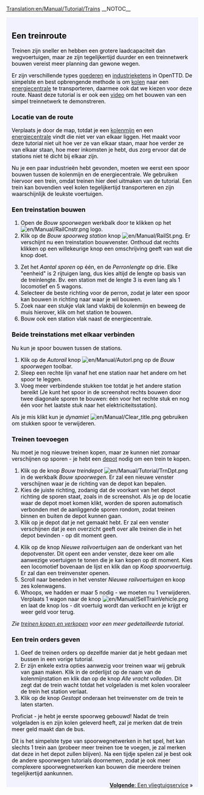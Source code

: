 [[Translation:en/Manual/Tutorial/Trains]]
{{nl/Vertaling|en/Manual/Tutorial/Trains|95}}
__NOTOC__
{{en/Tabs|5|3
|nl/Manual/Tutorial/Tutorial|1. Starten<!--
-->|nl/Manual/Tutorial/Bussen|2. Bussen<!--
-->|nl/Manual/Tutorial/Treinen|3. Treinen<!--
-->|nl/Manual/Tutorial/Vliegtuigen|4. Vliegtuigen<!--
-->|nl/Manual/Tutorial/Conclusie|5. Conclusie}}
<div style="padding:.5em 1em 1em 1em; border-top:none; background-color:#f1f2fe; color:#000;">
{{nl/Manual/Tutorial/Tutorial}}
==Een treinroute==
Treinen zijn sneller en hebben een grotere laadcapaciteit dan wegvoertuigen, maar ze zijn tegelijkertijd duurder en een treinnetwerk bouwen vereist meer planning dan gewone wegen.

Er zijn verschillende types [[nl/Manual/Base Set/Cargos/Goederen|goederen]] en [[nl/Manual/Industrie|industrie]]ketens in OpenTTD. De simpelste en best opbrengende methode is om [[nl/Manual/Base Set/Cargos/Kolen|kolen]] naar een [[nl/Manual/Base Set/Industries/Energiecentrale|energiecentrale]] te transporteren, daarmee ook dat we kiezen voor deze route. Naast deze tutorial is er ook een [http://www.cs.helsinki.fi/u/ihonkone/ottd_tut.ogg video] om het bouwen van een simpel treinnetwerk te demonstreren.

===Locatie van de route===
Verplaats je door de map, totdat je een [[nl/Manual/Base Set/Industries/Kolenmijn|kolenmijn]] en een [[nl/Manual/Base Set/Industries/Energiecentrale|energiecentrale]] vindt die niet ver van elkaar liggen. Het maakt voor deze tutorial niet uit hoe ver ze van elkaar staan, maar hoe verder ze van elkaar staan, hoe meer inkomsten je hebt, dus zorg ervoor dat de stations niet té dicht bij elkaar zijn.
{{en/Phototable|[[File:en/Manual/Tutorial/Tutorial1.png|400px]]|Een energiecentrale vlakbij een kolenmijn.|none}}

Nu je een paar industrieën hebt gevonden, moeten we eerst een spoor bouwen tussen de kolenmijn en de energiecentrale. We gebruiken hiervoor een trein, omdat treinen hier deel uitmaken van de tutorial. Een trein kan bovendien veel kolen tegelijkertijd transporteren en zijn waarschijnlijk de leukste voertuigen.

===Een treinstation bouwen===
{{en/Phototable|[[File:nl/Manual/Bouw spoorwegen.png]]|De ''Bouw spoorwegen'' werkbalk.|none|6=:}}
#Open de ''Bouw spoorwegen'' werkbalk door te klikken op het [[File:en/Manual/RailCnstr.png]] logo.
#Klik op de ''Bouw spoorweg station'' knop [[File:en/Manual/RailSt.png]]. Er verschijnt nu een treinstation bouwvenster. Onthoud dat rechts klikken op een willekeurige knop een omschrijving geeft van wat die knop doet.
{{en/Phototable|[[File:nl/Manual/Stationgui.png]]|Het stationskeuze venster.|none|6=:}}
<ol start="3">
<li>Zet het ''Aantal sporen'' op één, en de ''Perronlengte'' op drie. Elke "eenheid" is 2 rijtuigen lang, dus kies altijd de lengte op basis van de treinlengte. Bv. een station met de lengte 3 is even lang als 1 locomotief en 5 wagons.
<li>Selecteer de beste richting voor de perron, zodat je later een spoor kan bouwen in richting naar waar je wil bouwen.
<li> Zoek naar een stukje vlak land vlakbij de kolenmijn en beweeg de muis hierover, klik om het station te bouwen.
<li> Bouw ook een station vlak naast de energiecentrale.
</ol>
{{en/Phototable|[[File:en/Manual/Tutorial/Tutorial2.png|400px]]|Jouw stations vlak naast industrie.|none|6=:}}

===Beide treinstations met elkaar verbinden===
Nu kun je spoor bouwen tussen de stations.

#Klik op de  ''Autorail'' knop [[File:en/Manual/Autorl.png]] op de ''Bouw spoorwegen'' toolbar.
#Sleep een rechte lijn vanaf het ene station naar het andere om het spoor te leggen.
#Voeg meer verbindende stukken toe totdat je het andere station bereikt (Je kunt het spoor in de screenshot rechts bouwen door twee diagonale sporen te bouwen: één voor het rechte stuk en nog één voor het laatste stuk naar het elektriciteitsstation).
{{en/Phototable|[[File:en/Manual/Tutorial/Tutorial3.png|400px]]|Verbonden stations.|none|6=:}}

Als je mis klikt kun je ''dynamiet'' [[File:en/Manual/Clear title.png]] gebruiken om stukken spoor te verwijderen.

===Treinen toevoegen===
Nu moet je nog nieuwe treinen kopen, maar ze kunnen niet zomaar verschijnen op sporen - je hebt een [[nl/Depot|depot]] nodig om een trein te kopen.

#Klik op de knop ''Bouw treindepot'' [[File:en/Manual/Tutorial/TrnDpt.png]] in de werkbalk ''Bouw spoorwegen''. Er zal een nieuwe venster verschijnen waar je de richting van de depot kan bepalen.
#Kies de juiste richting, zodanig dat de voorkant van het depot richting de sporen staat, zoals in de screenshot. Als je op de locatie waar de depot moet komen klikt, worden de sporen automatisch verbonden met de aanliggende sporen rondom, zodat treinen binnen en buiten de depot kunnen gaan.
#Klik op je depot dat je net gemaakt hebt. Er zal een venster verschijnen dat je een overzicht geeft over alle treinen die in het depot bevinden - op dit moment geen.
{{en/Phototable|[[File:nl/Manual/Tutorial/Tutorial4.png|400px]]|Het depotvenster|none|6=:}}
<ol start="4">
<li>Klik op de knop ''Nieuwe railvoertuigen'' aan de onderkant van het depotvenster. Dit opent een ander venster, deze keer om alle aanwezige voertuigen te tonen die je kan kopen op dit moment. Kies een locomotief bovenaan de lijst en klik dan op ''Koop spoorvoertuig''. Er zal dan een treinvenster openen.
<li>Scroll naar beneden in het venster ''Nieuwe railvoertuigen'' en koop zes kolenwagens.
<li>Whoops, we hadden er maar 5 nodig - we moeten nu 1 verwijderen. Verplaats 1 wagon naar de knop [[File:en/Manual/SellTrainVehicle.png]] en laat de knop los - dit voertuig wordt dan verkocht en je krijgt er weer geld voor terug.
</ol>
''Zie [[nl/Manual/Treinen kopen en verkopen|treinen kopen en verkopen]] voor een meer gedetailleerde tutorial.''

===Een trein orders geven===
#Geef de treinen orders op dezelfde manier dat je hebt gedaan met bussen in een vorige tutorial.
#Er zijn enkele extra opties aanwezig voor treinen waar wij gebruik van gaan maken. Klik in de orderlijst op de naam van de kolenmijnstation en klik dan op de knop ''Alle vracht volladen''. Dit zegt dat de trein wacht totdat het volgeladen is met kolen vooraleer de trein het station verlaat.
#Klik op de knop ''Gestopt'' onderaan het treinvenster om de trein te laten starten.

Proficiat - je hebt je eerste spoorweg gebouwd! Nadat de trein volgeladen is en zijn kolen geleverd heeft, zal je merken dat de trein meer geld maakt dan de bus.

Dit is het simpelste type van spoorwegnetwerken in het spel, het kan slechts 1 trein aan (probeer meer treinen toe te voegen, je zal merken dat deze in het depot zullen blijven). Na een tijdje spelen zal je best ook de andere spoorwegen tutorials doornemen, zodat je ook meer complexere spoorwegnetwerken kan bouwen die meerdere treinen tegelijkertijd aankunnen.

<span style="float: right">[[nl/Manual/Tutorial/Vliegtuigen|'''Volgende''': Een vliegtuigservice]] &raquo;</span>
</div>